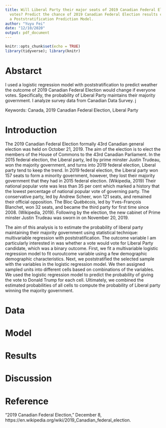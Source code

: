 ```yaml
---
title: Will Liberal Party their major seats of 2019 Canadian Federal Election if everyone
  votes? Predict the chance of 2019 Canadian Federal Election results change using
  a Poststratification Prediction Model.
author: "Yuyu Fei"
date: "12/10/2020"
output: pdf_document
---
```


```r
knitr::opts_chunk$set(echo = TRUE)
library(tidyverse); library(knitr)
```

# Abstarct

I used a logistic regression model with poststratification to predict weather the outcome of 2019 Canadian Federal Election would change if everyone votes. Specifically, the probability of Liberal Party maintains their majority government. I analyze survey data from Canadian Data Survey. j


Keywords: Canada, 2019 Canadian Federal Election, Liberal Party

\newpage


# Introduction

The 2019 Canadian Federal Election formally 43rd Canadian general election was held on October 21, 2019. The aim of the election is to elect the members of the House of Commons to the 43rd Canadian Parliament. In the 2015 federal election, the Liberal party, led by prime minster Justin Trudeau, won the majority government, and turns into 2019 federal election, Liberal party tend to keep the trend. In 2019 federal election, the Liberal party won 157 seats to form a minority government, however, they lost their majority government that they had in 2015 federal election. (Wikipedia, 2019) Their national popular vote was less than 35 per cent which marked a history that the lowest percentage of national popular vote of governing party. The conservative party, led by Andrew Scheer, won 121 seats, and remained their official opposition. The Bloc Québécois, led by Yves-François Blanchet, won 32 seats, and became the third party for first time since 2008. (Wikipedia, 2019). Following by the election, the new cabinet of Prime minster Justin Trudeau was sworn in on November 20, 2019.

The aim of this analysis is to estimate the probability of liberal party maintaining their majority government using statistical technique: multivariable regression with poststratification. The outcome variable I am particularly interested in was whether a vote would vote for Liberal Party candidate, which was a binary outcome. First, we fit a multivariable logistic regression model to fit ouroutcome variable using a few demographic demographic characteristics. Next, we poststratified the selected sample with the variables in the logistic regression model. We then assigned sampled units into different cells based on combinations of the variables. We used the logistic regression model to predict the probability of giving the vote to Donald Trump for each cell. Ultimately, we combined the estimated probabilities of all cells to compute the probability of Liberal party winning the majority government. 

\newpage

# Data


# Model


# Results


# Discussion


# Reference
“2019 Canadian Federal Election,” December 8, https://en.wikipedia.org/wiki/2019_Canadian_federal_election.
